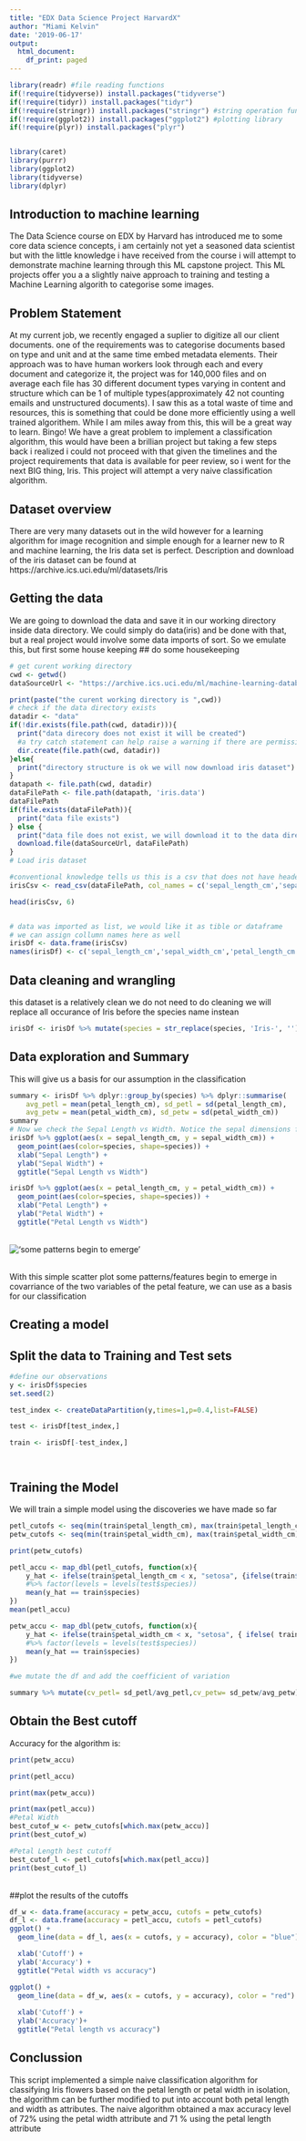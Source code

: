 ```yaml
---
title: "EDX Data Science Project HarvardX"
author: "Miami Kelvin"
date: '2019-06-17'
output:
  html_document:
    df_print: paged
---
```


```r

library(readr) #file reading functions
if(!require(tidyverse)) install.packages("tidyverse") 
if(!require(tidyr)) install.packages("tidyr")
if(!require(stringr)) install.packages("stringr") #string operation functions
if(!require(ggplot2)) install.packages("ggplot2") #plotting library
if(!require(plyr)) install.packages("plyr")


library(caret)
library(purrr)
library(ggplot2)
library(tidyverse)
library(dplyr)
```

## Introduction to machine learning
The Data Science course on EDX by Harvard has introduced me to some core data science concepts, i am certainly not yet a seasoned data scientist but with the little knowledge i have received from the course i will attempt to demonstrate machine learning through this ML capstone project.
This ML projects offer you a a slightly naive approach to training and testing a Machine Learning algorith to categorise some images. 

## Problem Statement

At my current job, we recently engaged a suplier to digitize all our client documents. one of the requirements was to categorise documents based on type and unit and at the same time embed metadata elements. Their approach was to have human workers look through each and every document and categorize it, the project was for 140,000 files and on average each file has 30 different document types varying in content and structure which can be 1 of multiple types(approximately 42 not counting emails and unstructured documents). I saw this as a total waste of time and resources, this is something that could be done more efficiently using a well trained algorithem. While I am miles away from this, this will be a great way to learn. 
Bingo! We have a great problem to implement a classification algorithm, this would have been a brillian project but taking a few steps back i realized i could not proceed with that given the timelines and the project requirements that data is available for peer review, so i went for the next BIG thing, Iris.
This project will attempt a very naive classification algorithm.

## Dataset overview
There are very many datasets out in the wild however for a learning algorithm for image recognition and simple enough for a learner new to R and machine learning, the Iris data set is perfect. 
Description and download of the iris dataset can be found at https://archive.ics.uci.edu/ml/datasets/Iris



## Getting the data
We are going to download the data and save it in our working directory inside data directory. We could simply do data(iris) and be done with that, but a real project would involve some data imports of sort. So we emulate this, but first some house keeping
## do some housekeeping
```r

# get curent working directory
cwd <- getwd()
dataSourceUrl <- "https://archive.ics.uci.edu/ml/machine-learning-databases/iris/iris.data"

print(paste("the curent working directory is ",cwd))
# check if the data directory exists
datadir <- "data"
if(!dir.exists(file.path(cwd, datadir))){
  print("data direcory does not exist it will be created")
  #a try catch statement can help raise a warning if there are permission issues
  dir.create(file.path(cwd, datadir))
}else{
  print("directory structure is ok we will now download iris dataset")
}
datapath <- file.path(cwd, datadir)
dataFilePath <- file.path(datapath, 'iris.data')
dataFilePath
if(file.exists(dataFilePath)){
  print("data file exists")
} else {
  print("data file does not exist, we will download it to the data directory")
  download.file(dataSourceUrl, dataFilePath)
}
# Load iris dataset

#conventional knowledge tells us this is a csv that does not have headers but we will preview it all the same
irisCsv <- read_csv(dataFilePath, col_names = c('sepal_length_cm','sepal_width_cm','petal_length_cm','petal_width_cm', 'species'), col_types = list(sepal_length_cm = col_double(),  sepal_width_cm =col_double(),  petal_length_cm = col_double(),  petal_width_cm = col_double(),  species = col_factor(c("Iris-setosa","Iris-versicolor", "Iris-virginica"))))

head(irisCsv, 6)


# data was imported as list, we would like it as tible or dataframe
# we can assign collumn names here as well
irisDf <- data.frame(irisCsv)
names(irisDf) <- c('sepal_length_cm','sepal_width_cm','petal_length_cm','petal_width_cm', 'species')

```
## Data cleaning and wrangling 
this dataset is a relatively clean we do not need to do cleaning
we will replace all occurance of Iris before the species name instean
```r
irisDf <- irisDf %>% mutate(species = str_replace(species, 'Iris-', ''))

```
## Data exploration and Summary
This will give us a basis for our assumption in the classification

```r
summary <- irisDf %>% dplyr::group_by(species) %>% dplyr::summarise(	avg_sepl = mean(sepal_length_cm), sd_sepl = sd(sepal_length_cm), avg_sepw = mean(sepal_width_cm), sd_sepw=sd(sepal_width_cm),
	avg_petl = mean(petal_length_cm), sd_petl = sd(petal_length_cm),
	avg_petw = mean(petal_width_cm), sd_petw = sd(petal_width_cm))
summary
# Now we check the Sepal Length vs Width. Notice the sepal dimensions for the Virginica and Versicolor species are relatively similar, this feature might not be a good predictor.
irisDf %>% ggplot(aes(x = sepal_length_cm, y = sepal_width_cm)) +
  geom_point(aes(color=species, shape=species)) +
  xlab("Sepal Length") + 
  ylab("Sepal Width") +
  ggtitle("Sepal Length vs Width")

irisDf %>% ggplot(aes(x = petal_length_cm, y = petal_width_cm)) +
  geom_point(aes(color=species, shape=species)) +
  xlab("Petal Length") + 
  ylab("Petal Width") +
  ggtitle("Petal Length vs Width")
```
<br>
!['some patterns begin to emerge' ](visible_patterns.png)

</br> With this simple scatter plot some patterns/features begin to emerge in covarriance of the two variables of the petal feature, we can use as a basis for our classification 

## Creating a model

## Split the data to Training and Test sets

```r
#define our observations
y <- irisDf$species
set.seed(2)

test_index <- createDataPartition(y,times=1,p=0.4,list=FALSE)

test <- irisDf[test_index,]

train <- irisDf[-test_index,]




```



## Training the Model
We will train a simple model using the discoveries we have made so far
```r
petl_cutofs <- seq(min(train$petal_length_cm), max(train$petal_length_cm), 0.1)
petw_cutofs <- seq(min(train$petal_width_cm), max(train$petal_width_cm), 0.1)

print(petw_cutofs)

petl_accu <- map_dbl(petl_cutofs, function(x){
	y_hat <- ifelse(train$petal_length_cm < x, "setosa", {ifelse(train$petal_length_cm > x, "virginica", "versicolor")} ) 
	#%>% factor(levels = levels(test$species))
	mean(y_hat == train$species)
})
mean(petl_accu)

petw_accu <- map_dbl(petw_cutofs, function(x){
	y_hat <- ifelse(train$petal_width_cm < x, "setosa", { ifelse( train$petal_width_cm > x , "virginica", "versicolor" )})
	#%>% factor(levels = levels(test$species))
	mean(y_hat == train$species)
})

#we mutate the df and add the coefficient of variation 

summary %>% mutate(cv_petl= sd_petl/avg_petl,cv_petw= sd_petw/avg_petw) %>% select(cv_petw, cv_petl)

```
## Obtain the Best cutoff
Accuracy for the algorithm is:
```r
print(petw_accu)

print(petl_accu)

print(max(petw_accu))

print(max(petl_accu))
#Petal Width
best_cutof_w <- petw_cutofs[which.max(petw_accu)]
print(best_cutof_w)

#Petal Length best cutoff
best_cutof_l <- petl_cutofs[which.max(petl_accu)]
print(best_cutof_l)
```
</br>
##plot the results of the cutoffs
```r
df_w <- data.frame(accuracy = petw_accu, cutofs = petw_cutofs)
df_l <- data.frame(accuracy = petl_accu, cutofs = petl_cutofs)
ggplot() + 
  geom_line(data = df_l, aes(x = cutofs, y = accuracy), color = "blue") +

  xlab('Cutoff') +
  ylab('Accuracy') +
  ggtitle("Petal width vs accuracy")

ggplot() + 
  geom_line(data = df_w, aes(x = cutofs, y = accuracy), color = "red") +
 
  xlab('Cutoff') +
  ylab('Accuracy')+
  ggtitle("Petal length vs accuracy")


```
</b>


## Conclussion 
This script implemented a simple naive classification algorithm for classifying Iris flowers based on the petal length or petal width in isolation, the algorithm can be further modified to put into account both petal length and width as attributes. The naive algorithm obtained a max accuracy level of 72% using the petal width attribute and 71 % using the petal length attribute




